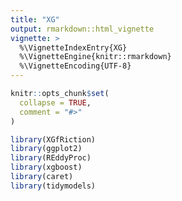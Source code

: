 ```yaml
---
title: "XG"
output: rmarkdown::html_vignette
vignette: >
  %\VignetteIndexEntry{XG}
  %\VignetteEngine{knitr::rmarkdown}
  %\VignetteEncoding{UTF-8}
---
```


```r
knitr::opts_chunk$set(
  collapse = TRUE,
  comment = "#>"
)
```

```r
library(XGfRiction)
library(ggplot2)
library(REddyProc)
library(xgboost)
library(caret)
library(tidymodels)
```

